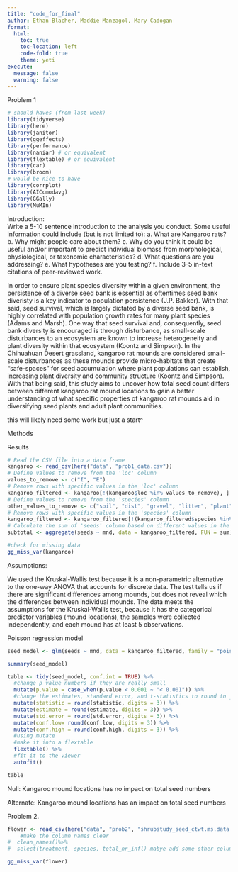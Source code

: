 ```yaml
---
title: "code_for_final"
author: Ethan Blacher, Maddie Manzagol, Mary Cadogan
format: 
  html:
    toc: true
    toc-location: left
    code-fold: true
    theme: yeti 
execute:
  message: false
  warning: false
---
```


Problem 1

```r
# should haves (from last week)
library(tidyverse)
library(here)
library(janitor)
library(ggeffects)
library(performance)
library(naniar) # or equivalent
library(flextable) # or equivalent
library(car)
library(broom)
# would be nice to have
library(corrplot)
library(AICcmodavg)
library(GGally)
library(MuMIn)
```

Introduction:\
Write a 5-10 sentence introduction to the analysis you conduct. Some useful information could include (but is not limited to): a. What are Kangaroo rats? b. Why might people care about them? c. Why do you think it could be useful and/or important to predict individual biomass from morphological, physiological, or taxonomic characteristics? d. What questions are you addressing? e. What hypotheses are you testing? f. Include 3-5 in-text citations of peer-reviewed work.

In order to ensure plant species diversity within a given environment, the persistence of a diverse seed bank is essential as oftentimes seed bank diveristy is a key indicator to population persistence (J.P. Bakker). With that said, seed survival, which is largely dictated by a diverse seed bank, is highly correlated with population growth rates for many plant species (Adams and Marsh). One way that seed survival and, consequently, seed bank diversity is encouraged is through disturbance, as small-scale disturbances to an ecosystem are known to increase heterogeneity and plant diversity within that ecosystem (Koontz and Simpson). In the Chihuahuan Desert grassland, kangaroo rat mounds are considered small-scale disturbances as these mounds provide micro-habitats that create "safe-spaces" for seed accumulation where plant populations can establish, increasing plant diversity and community structure (Koontz and Simpson). With that being said, this study aims to uncover how total seed count differs between different kangaroo rat mound locations to gain a better understanding of what specific properties of kangaroo rat mounds aid in diversifying seed plants and adult plant communities.

this will likely need some work but just a start\^

Methods

Results

```r
# Read the CSV file into a data frame
kangaroo <- read_csv(here("data", "prob1_data.csv"))
# Define values to remove from the 'loc' column
values_to_remove <- c("I", "E")
# Remove rows with specific values in the 'loc' column
kangaroo_filtered <- kangaroo[!(kangaroo$loc %in% values_to_remove), ]
# Define values to remove from the 'species' column
other_values_to_remove <- c("soil", "dist", "gravel", "litter", "plant")
# Remove rows with specific values in the 'species' column
kangaroo_filtered <- kangaroo_filtered[!(kangaroo_filtered$species %in% other_values_to_remove), ]
# Calculate the sum of 'seeds' column based on different values in the 'mnd' column
subtotal <- aggregate(seeds ~ mnd, data = kangaroo_filtered, FUN = sum)
```

```r
#check for missing data
gg_miss_var(kangaroo)
```

Assumptions: 

We used the Kruskal-Wallis test because it is a non-parametric alternative to the one-way ANOVA that accounts for discrete data. The test tells us if there are significant differences among mounds, but does not reveal which the differences between individual mounds. 
The data meets the assumptions for the Kruskal-Wallis test, because it has the categorical predictor variables (mound locations), the samples were collected independently, and each mound has at least 5 observations.


Poisson regression model

```r
seed_model <- glm(seeds ~ mnd, data = kangaroo_filtered, family = "poisson")

summary(seed_model)
```

```r
table <- tidy(seed_model, conf.int = TRUE) %>% 
  #change p value numbers if they are really small 
  mutate(p.value = case_when(p.value < 0.001 ~ "< 0.001")) %>% 
  #change the estimates, standard error, and t-statistics to round to __ digits 
  mutate(statistic = round(statistic, digits = 3)) %>%
  mutate(estimate = round(estimate, digits = 3)) %>%
  mutate(std.error = round(std.error, digits = 3)) %>%
  mutate(conf.low= round(conf.low, digits = 3)) %>%
  mutate(conf.high = round(conf.high, digits = 3)) %>%
  #using mutate
  #make it into a flextable 
  flextable() %>% 
  #fit it to the viewer
  autofit()

table
```

Null: Kangaroo mound locations has no impact on total seed numbers

Alternate: Kangaroo mound locations has an impact on total seed numbers

Problem 2.

```r
flower <- read_csv(here("data", "prob2", "shrubstudy_seed_ctwt.ms.data.csv"))#%>%
    #make the column names clear
#  clean_names()%>%
#  select(treatment, species, total_nr_infl) mabye add some other columns
```

```r
gg_miss_var(flower)
```
